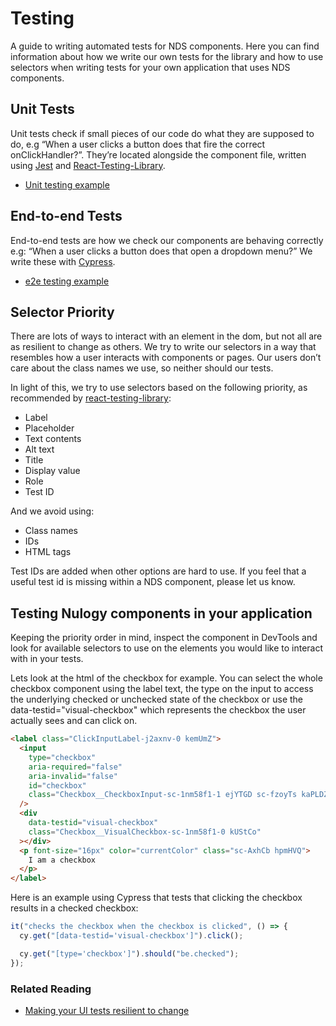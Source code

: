 # Testing

A guide to writing automated tests for NDS components. Here you can find information about how we write our own tests for the library and how to use selectors when writing tests for your own application that uses NDS components.

## Unit Tests

Unit tests check if small pieces of our code do what they are supposed to do, e.g “When a user clicks a button does that fire the correct onClickHandler?”. They’re located alongside the component file, written using [Jest](https://jestjs.io/) and [React-Testing-Library](https://testing-library.com/docs/react-testing-library/intro).

- [Unit testing example](https://github.com/nulogy/design-system/blob/master/src/Select/Select.spec.tsx)

## End-to-end Tests

End-to-end tests are how we check our components are behaving correctly e.g: “When a user clicks a button does that open a dropdown menu?” We write these with [Cypress](https://www.cypress.io/).

- [e2e testing example](https://github.com/nulogy/design-system/blob/master/cypress/integration/components/Select.spec.js)

## Selector Priority

There are lots of ways to interact with an element in the dom, but not all are as resilient to change as others. We try to write our selectors in a way that resembles how a user interacts with components or pages. Our users don’t care about the class names we use, so neither should our tests.

In light of this, we try to use selectors based on the following priority, as recommended by [react-testing-library](https://testing-library.com/docs/guide-which-query):

- Label
- Placeholder
- Text contents
- Alt text
- Title
- Display value
- Role
- Test ID

And we avoid using:

- Class names
- IDs
- HTML tags

Test IDs are added when other options are hard to use. If you feel that a useful test id is missing within a NDS component, please let us know.

## Testing Nulogy components in your application

Keeping the priority order in mind, inspect the component in DevTools and look for available selectors to use on the elements you would like to interact with in your tests.

Lets look at the html of the checkbox for example. You can select the whole checkbox component using the label text, the type on the input to access the underlying checked or unchecked state of the checkbox or use the data-testid="visual-checkbox" which represents the checkbox the user actually sees and can click on.

```html
<label class="ClickInputLabel-j2axnv-0 kemUmZ">
  <input
    type="checkbox"
    aria-required="false"
    aria-invalid="false"
    id="checkbox"
    class="Checkbox__CheckboxInput-sc-1nm58f1-1 ejYTGD sc-fzoyTs kaPLDZ"
  />
  <div
    data-testid="visual-checkbox"
    class="Checkbox__VisualCheckbox-sc-1nm58f1-0 kUStCo"
  ></div>
  <p font-size="16px" color="currentColor" class="sc-AxhCb hpmHVQ">
    I am a checkbox
  </p>
</label>
```

Here is an example using Cypress that tests that clicking the checkbox results in a checked checkbox:

```javascript
it("checks the checkbox when the checkbox is clicked", () => {
  cy.get("[data-testid='visual-checkbox']").click();

  cy.get("[type='checkbox']").should("be.checked");
});
```

### Related Reading

- [Making your UI tests resilient to change](https://kentcdodds.com/blog/making-your-ui-tests-resilient-to-change)
